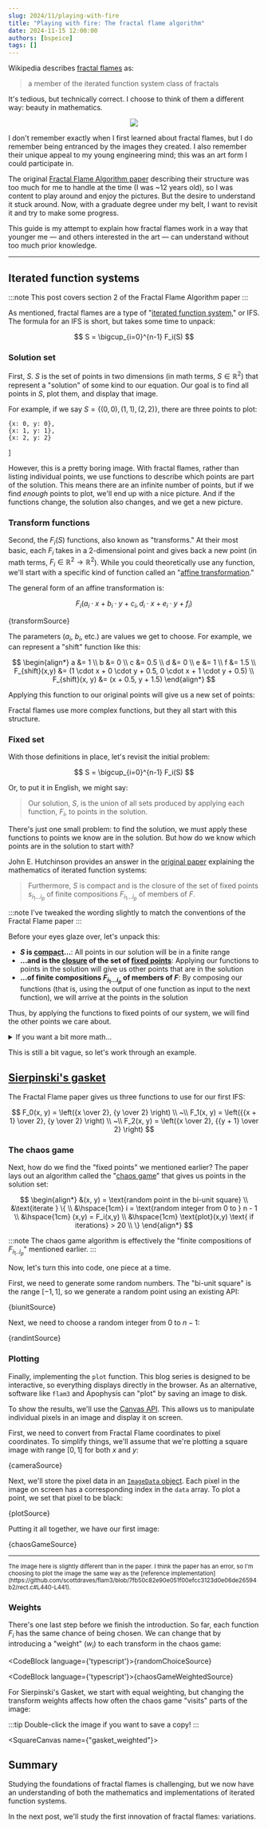 ```yaml
---
slug: 2024/11/playing-with-fire
title: "Playing with fire: The fractal flame algorithm"
date: 2024-11-15 12:00:00
authors: [bspeice]
tags: []
---
```



Wikipedia describes [fractal flames](https://en.wikipedia.org/wiki/Fractal_flame) as:

> a member of the iterated function system class of fractals

It's tedious, but technically correct. I choose to think of them a different way: beauty in mathematics.


<center>
    <img src={banner} style={{filter: isDarkMode() ? '' : 'invert(1)'}}/>
</center>

<!-- truncate -->

I don't remember exactly when I first learned about fractal flames, but I do remember being entranced by the images they created.
I also remember their unique appeal to my young engineering mind; this was an art form I could participate in.

The original [Fractal Flame Algorithm paper](https://flam3.com/flame_draves.pdf) describing their structure was too much
for me to handle at the time (I was ~12 years old), so I was content to play around and enjoy the pictures.
But the desire to understand it stuck around. Now, with a graduate degree under my belt, I want to revisit it
and try to make some progress.

This guide is my attempt to explain how fractal flames work in a way that younger me &mdash; and others interested in the art &mdash;
can understand without too much prior knowledge.

---

## Iterated function systems

:::note
This post covers section 2 of the Fractal Flame Algorithm paper
:::

As mentioned, fractal flames are a type of "[iterated function system](https://en.wikipedia.org/wiki/Iterated_function_system),"
or IFS. The formula for an IFS is short, but takes some time to unpack:

$$
S = \bigcup_{i=0}^{n-1} F_i(S)
$$

### Solution set

First, $S$. $S$ is the set of points in two dimensions (in math terms, $S \in \mathbb{R}^2$)
that represent a "solution" of some kind to our equation.
Our goal is to find all points in $S$, plot them, and display that image.

For example, if we say $S = \{(0,0), (1, 1), (2, 2)\}$, there are three points to plot:

    {x: 0, y: 0},
    {x: 1, y: 1},
    {x: 2, y: 2}
]

<VictoryChart theme={VictoryTheme.clean}>
    <VictoryScatter data={simpleData} size={5} style={{data: {fill: "blue"}}}/>
</VictoryChart>

However, this is a pretty boring image. With fractal flames, rather than listing individual points,
we use functions to describe which points are part of the solution. This means there are an infinite
number of points, but if we find _enough_ points to plot, we'll end up with a nice picture.
And if the functions change, the solution also changes, and we get a new picture.

### Transform functions

Second, the $F_i(S)$ functions, also known as "transforms."
At their most basic, each $F_i$ takes in a 2-dimensional point and gives back a new point
(in math terms, $F_i \in \mathbb{R}^2 \rightarrow \mathbb{R}^2$).
While you could theoretically use any function, we'll start with a specific kind of function
called an "[affine transformation](https://en.wikipedia.org/wiki/Affine_transformation)."

The general form of an affine transformation is:

$$
F_i(a_i \cdot x + b_i \cdot y + c_i, d_i \cdot x + e_i \cdot y + f_i)
$$


<CodeBlock language="typescript">{transformSource}</CodeBlock>

The parameters ($a_i$, $b_i$, etc.) are values we get to choose.
For example, we can represent a "shift" function like this:

$$
\begin{align*}
a &= 1 \\
b &= 0 \\
c &= 0.5 \\
d &= 0 \\
e &= 1 \\
f &= 1.5 \\
F_{shift}(x,y) &= (1 \cdot x + 0 \cdot y + 0.5, 0 \cdot x + 1 \cdot y + 0.5) \\
F_{shift}(x, y) &= (x + 0.5, y + 1.5)
\end{align*}
$$

Applying this function to our original points will give us a new set of points:




<VictoryChart theme={VictoryTheme.clean}>
    <VictoryScatter data={simpleData} size={5} style={{data: {fill: "blue"}}}/>
    <VictoryScatter data={shiftData} size={5} style={{data: {fill: "orange"}}}/>
    <VictoryLegend
        data={[
            {name: "(x,y)", symbol: {fill: "blue"}},
            {name: "F(x,y)", symbol: {fill: "orange"}}
        ]}
        orientation={"vertical"}
        x={75}
        y={10}
    />
</VictoryChart>

Fractal flames use more complex functions, but they all start with this structure.

### Fixed set

With those definitions in place, let's revisit the initial problem:

$$
S = \bigcup_{i=0}^{n-1} F_i(S)
$$

Or, to put it in English, we might say:

> Our solution, $S$, is the union of all sets produced by applying each function, $F_i$,
> to points in the solution.

There's just one small problem: to find the solution, we must apply these functions to points
we know are in the solution. But how do we know which points are in the solution to start with?

John E. Hutchinson provides an answer in the [original paper](https://maths-people.anu.edu.au/~john/Assets/Research%20Papers/fractals_self-similarity.pdf)
explaining the mathematics of iterated function systems:

> Furthermore, $S$ is compact and is the closure of the set of fixed points $s_{i_1...i_p}$
> of finite compositions $F_{i_1...i_p}$ of members of $F$.

:::note
I've tweaked the wording slightly to match the conventions of the Fractal Flame paper
:::

Before your eyes glaze over, let's unpack this:

- **$S$ is [compact](https://en.wikipedia.org/wiki/Compact_space)...**: All points in our solution will be in a finite range
- **...and is the [closure](https://en.wikipedia.org/wiki/Closure_(mathematics)) of the set of [fixed points](https://en.wikipedia.org/wiki/Fixed_point_(mathematics))**:
  Applying our functions to points in the solution will give us other points that are in the solution
- **...of finite compositions $F_{i_1...i_p}$ of members of $F$**: By composing our functions (that is,
  using the output of one function as input to the next function), we will arrive at the points in the solution

Thus, by applying the functions to fixed points of our system, we will find the other points we care about.

<details>
    <summary>If you want a bit more math...</summary>

    ...then there are some extra details I've glossed over so far.

    First, the Hutchinson paper requires that the functions $F_i$ be _contractive_ for the solution set to exist.
    That is, applying the function to a point must bring it closer to other points. However, as the Fractal Flame
    algorithm demonstrates, we only need functions to be contractive _on average_. At worst, the system will
    degenerate and produce a bad image.

    Second, we're focused $\mathbb{R}^2$ because we're generating images, but the Hutchinson paper
    allows for arbitrary dimensions; you could also have 3-dimensional fractal flames.

    Finally, there's a close relationship between fractal flames and [attractors](https://en.wikipedia.org/wiki/Attractor).
    Specifically, the fixed points of $S$ act as attractors for the chaos game (explained in detail below).
</details>

This is still a bit vague, so let's work through an example.

## [Sierpinski's gasket](https://www.britannica.com/biography/Waclaw-Sierpinski)

The Fractal Flame paper gives us three functions to use for our first IFS:

$$
F_0(x, y) = \left({x \over 2}, {y \over 2} \right) \\
~\\
F_1(x, y) = \left({{x + 1} \over 2}, {y \over 2} \right) \\
~\\
F_2(x, y) = \left({x \over 2}, {{y + 1} \over 2} \right)
$$

### The chaos game

Next, how do we find the "fixed points" we mentioned earlier? The paper lays out an algorithm called the "[chaos game](https://en.wikipedia.org/wiki/Chaos_game)"
that gives us points in the solution set:

$$
\begin{align*}
&(x, y) = \text{random point in the bi-unit square} \\
&\text{iterate } \{ \\
&\hspace{1cm} i = \text{random integer from 0 to } n - 1 \\
&\hspace{1cm} (x,y) = F_i(x,y) \\
&\hspace{1cm} \text{plot}(x,y) \text{ if iterations} > 20 \\
\}
\end{align*}
$$

:::note
The chaos game algorithm is effectively the "finite compositions of $F_{i_1..i_p}$" mentioned earlier.
:::

Now, let's turn this into code, one piece at a time.

First, we need to generate some random numbers. The "bi-unit square" is the range $[-1, 1]$,
so we generate a random point using an existing API:


<CodeBlock language="typescript">{biunitSource}</CodeBlock>

Next, we need to choose a random integer from $0$ to $n - 1$:


<CodeBlock language="typescript">{randintSource}</CodeBlock>

### Plotting

Finally, implementing the `plot` function. This blog series is designed to be interactive,
so everything displays directly in the browser. As an alternative,
software like `flam3` and Apophysis can "plot" by saving an image to disk.

To show the results, we'll use the [Canvas API](https://developer.mozilla.org/en-US/docs/Web/API/Canvas_API).
This allows us to manipulate individual pixels in an image and display it on screen.

First, we need to convert from Fractal Flame coordinates to pixel coordinates.
To simplify things, we'll assume that we're plotting a square image
with range $[0, 1]$ for both $x$ and $y$:


<CodeBlock language="typescript">{cameraSource}</CodeBlock>

Next, we'll store the pixel data in an [`ImageData` object](https://developer.mozilla.org/en-US/docs/Web/API/ImageData).
Each pixel in the image on screen has a corresponding index in the `data` array.
To plot a point, we set that pixel to be black:


<CodeBlock language="typescript">{plotSource}</CodeBlock>

Putting it all together, we have our first image:



<Playground scope={Scope} noInline={true}>{chaosGameSource}</Playground>

<hr/>

<small>
    The image here is slightly different than in the paper.
    I think the paper has an error, so I'm choosing to plot the image
    the same way as the [reference implementation](https://github.com/scottdraves/flam3/blob/7fb50c82e90e051f00efcc3123d0e06de26594b2/rect.c#L440-L441).
</small>

### Weights

There's one last step before we finish the introduction. So far, each function $F_i$ has
the same chance of being chosen. We can change that by introducing a "weight" ($w_i$)
to each transform in the chaos game:


<CodeBlock language={'typescript'}>{randomChoiceSource}</CodeBlock>


<CodeBlock language={'typescript'}>{chaosGameWeightedSource}</CodeBlock>

For Sierpinski's Gasket, we start with equal weighting,
but changing the transform weights affects how often
the chaos game "visits" parts of the image:

:::tip
Double-click the image if you want to save a copy!
:::


<SquareCanvas name={"gasket_weighted"}><GasketWeighted/></SquareCanvas>

## Summary

Studying the foundations of fractal flames is challenging,
but we now have an understanding of both the mathematics
and implementations of iterated function systems.

In the next post, we'll study the first innovation of fractal flames: variations.